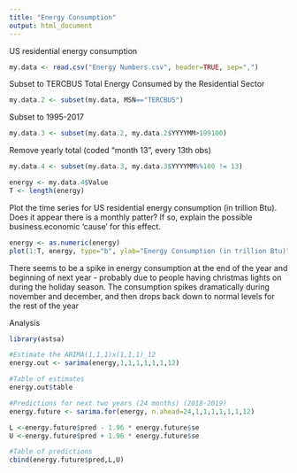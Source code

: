 ---
title: "Energy Consumption"
output: html_document
---


US residential energy consumption
```{r}
my.data <- read.csv("Energy Numbers.csv", header=TRUE, sep=",")
```

Subset to TERCBUS Total Energy Consumed by the Residential Sector
```{r}
my.data.2 <- subset(my.data, MSN=="TERCBUS")
```

Subset to 1995-2017
```{r}
my.data.3 <- subset(my.data.2, my.data.2$YYYYMM>199100)
```

Remove yearly total (coded "month 13", every 13th obs)
```{r}
my.data.4 <- subset(my.data.3, my.data.3$YYYYMM%%100 != 13)
```

```{r}
energy <- my.data.4$Value
T <- length(energy)
```


Plot the time series for US residential energy consumption (in trillion Btu). Does it appear there is a monthly patter? If so, explain the possible business.economic 'cause' for this effect.
```{r}
energy <- as.numeric(energy)
plot(1:T, energy, type="b", ylab="Energy Consumption (in trillion Btu)")
```

There seems to be a spike in energy consumption at the end of the year and beginning of next year - probably due to people having christmas lights on during the holiday season. The consumption spikes dramatically during november and december, and then drops back down to normal levels for the rest of the year

Analysis
```{r}
library(astsa)

#Estimate the ARIMA(1,1,1)x(1,1,1)_12
energy.out <- sarima(energy,1,1,1,1,1,1,12)

#Table of estimates
energy.out$table

#Predictions for next two years (24 months) (2018-2019)
energy.future <- sarima.for(energy, n.ahead=24,1,1,1,1,1,1,12)

L <-energy.future$pred - 1.96 * energy.future$se
U <-energy.future$pred + 1.96 * energy.future$se

#Table of predictions
cbind(energy.future$pred,L,U)


```









